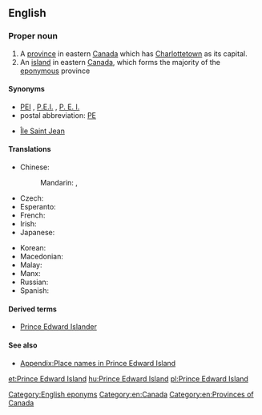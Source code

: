 {{wikipedia}}
{{also|Prince Edward Islands}}
==English==

===Proper noun===
{{en-proper noun|head=[[prince|Prince]] [[Edward]] [[island|Island]]}}

# A [[province]] in eastern [[Canada]] which has [[Charlottetown]] as its capital.
# An [[island]] in eastern [[Canada]], which forms the majority of the [[eponymous]] province

====Synonyms====
* [[PEI]] , [[P.E.I.]] , [[P. E. I.]]
* postal abbreviation: [[PE]]
* {{context|obsolete|lang=en}} {{sense|island}} [[Île Saint Jean]]

====Translations====
{{trans-top|Province in eastern Canada}}
* Chinese:
*: Mandarin: {{t|cmn|愛德華王子島|sc=Hani}}, {{t|cmn|爱德华王子岛|tr=Àidéhuá wángzǐ dǎo|sc=Hani}}
* Czech: {{t-|cs|Ostrov prince Edwarda|m}}
* Esperanto: {{t-|eo|Insulo de Princo Eduardo}}
* French: {{t+|fr|Île-du-Prince-Édouard}}
* Irish: {{t-|ga|Oileán Phrionsa Éadbhard|m}}
* Japanese: {{t-|ja|プリンスエドワードアイランド|tr=Purinsu-edowādo-airando|sc=Jpan}}
{{trans-mid}}
* Korean: {{t-|ko|프린스에드워드아일랜드|tr=Peurinseu-edeuwodeu-aillaendeu|sc=Kore}}
* Macedonian: {{t-|mk|Остров на Принц Едвард|m|tr=Óstrov na Prínc Édvard}}
* Malay: {{t|ms|Pulau Prince Edward}}
* Manx: {{t-|gv|Ellan y Phrinse Edard}}
* Russian: {{t-|ru|остров Принца Эдуарда|m|tr=óstrov Prínca Eduárda|sc=Cyrl}}
* Spanish: {{t-|es|Isla Príncipe Eduardo|f}}
{{trans-bottom}}

====Derived terms====
* [[Prince Edward Islander]]

====See also====
* [[Appendix:Place names in Prince Edward Island]]

[[Category:English eponyms]]
[[Category:en:Canada]]
[[Category:en:Provinces of Canada]]

[[et:Prince Edward Island]]
[[hu:Prince Edward Island]]
[[pl:Prince Edward Island]]